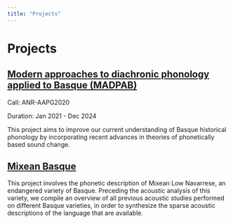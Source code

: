 ```yaml
---
title: "Projects"
---
```


# Projects

## [Modern approaches to diachronic phonology applied to Basque (MADPAB)](madpab/)

Call: ANR-AAPG2020

Duration: Jan 2021 - Dec 2024

This project aims to improve our current understanding of Basque historical phonology by incorporating recent advances in theories of phonetically based sound change.

## [Mixean Basque](mixean/)

This project involves the phonetic description of Mixean Low Navarrese, an endangered variety of Basque. Preceding the acoustic analysis of this variety, we compile an overview of all previous acoustic studies performed on different Basque varieties, in order to synthesize the sparse acoustic descriptions of the language that are available.